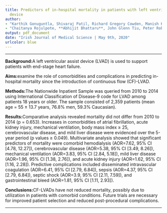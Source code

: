 ```yaml
---
title: Predictors of in-hospital mortality in patients with left ventricular assist
  device
author:
- "Karthik Gonuguntla, Shivaraj Patil, Richard Gregory Cowden, Manish Kumar, "
- "Chaitanya Rojulpote, **Abhijit Bhattaru**, John Glenn Tiu, Peter Robinson"
output: pdf_document
date: "Irish Journal of Medical Science | May 9th, 2020"
urlcolor: blue
---
```

***

\noindent
**Background:**A left ventricular assist device (LVAD) is used to support patients with end-stage heart failure.

\noindent
**Aims:**examine the role of comorbidities and complications in predicting in-hospital mortality since the introduction of continuous flow (CF)-LVAD.

\noindent
**Methods:**The Nationwide Inpatient Sample was queried from 2010 to 2014 using International Classification of Disease-9 code for LVAD among patients 18 years   or older. The sample consisted of 2,359 patients (mean age = 55 ± 13.7 years, 76.8% men, 59.3% Caucasian).

\noindent
**Results:**Comparative analysis revealed mortality did not differ from 2010 to 2014 (p = 0.653). Increases in comorbidities of atrial fibrillation, acute kidney injury, mechanical ventilation, body mass index $\geq$ 25, cerebrovascular disease, and mild liver disease were evidenced over the 5-year period (p values $\geq$ 0.049). Multivariate analysis showed that significant predictors of mortality were comorbid hemodialysis (AOR=7.62, 95% CI [4.78, 12.27]), cerebrovascular disease (AOR=5.38, 95% CI [3.49, 8.26]), mechanical ventilation (AOR=3.83, 95% CI [2.84, 5.18]), mild liver disease (AOR=1.96, 95% CI [1.38, 2.76]), and acute kidney injury (AOR=1.62, 95% CI [1.16, 2.28]). Predictive complications included disseminated intravascular coagulation (AOR=6.41, 95% CI [2.79, 6.84]), sepsis (AOR=4.37, 95% CI [2.79, 6.84]), septic shock (AOR=3.9, 95% CI [2.11, 7.59]), and gastrointestinal bleed (AOR=1.81, 95% CI [1.11, 2.93]).

\noindent
**Conclusions:**CF-LVADs have not reduced mortality, possibly due to utilization in patients with comorbid conditions. Future trials are necessary for improved patient selection and reduced post-procedural complications.

***

\begin{center}

DOI:\href {https://doi.org/10.1007/s11845-020-02246-y}{10.1007/s11845-020-02246-y } | Pubmed: \href {https://pubmed.ncbi.nlm.nih.gov/32388673/}{32388673}

\end{center}
